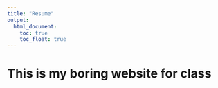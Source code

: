 ```yaml
---
title: "Resume"
output: 
  html_document:
    toc: true
    toc_float: true
---
```


# This is my boring website for class






